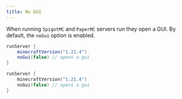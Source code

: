 ```yaml
---
title: No GUI
---
```


When running `SpigotMC` and `PaperMC` servers run they open a GUI. By default, the `noGui` option is enabled.


```groovy tab="Groovy DSL"
runServer {
    minecraftVersion("1.21.4")
    noGui(false) // opens a gui
}
```
```kotlin tab="Kotlin DSL"
runServer {
    minecraftVersion("1.21.4")
    noGui(false) // opens a gui
}
```